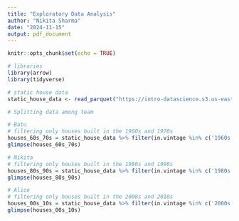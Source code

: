 ```yaml
---
title: "Exploratory Data Analysis"
author: "Nikita Sharma"
date: "2024-11-15"
output: pdf_document
---
```


```r
knitr::opts_chunk$set(echo = TRUE)
```

```r
# libraries
library(arrow)
library(tidyverse)
```

```r
# static house data
static_house_data <- read_parquet("https://intro-datascience.s3.us-east-2.amazonaws.com/SC-data/static_house_info.parquet")
```

```r
# Splitting data among team

# Batu
# filtering only houses built in the 1960s and 1970s
houses_60s_70s = static_house_data %>% filter(in.vintage %in% c('1960s', '1970s'))
glimpse(houses_60s_70s)

# Nikita
# filtering only houses built in the 1980s and 1990s
houses_80s_90s = static_house_data %>% filter(in.vintage %in% c('1980s', '1990s'))
glimpse(houses_80s_90s)

# Alice
# filtering only houses built in the 2000s and 2010s
houses_00s_10s = static_house_data %>% filter(in.vintage %in% c('2000s', '2010s'))
glimpse(houses_00s_10s)
```